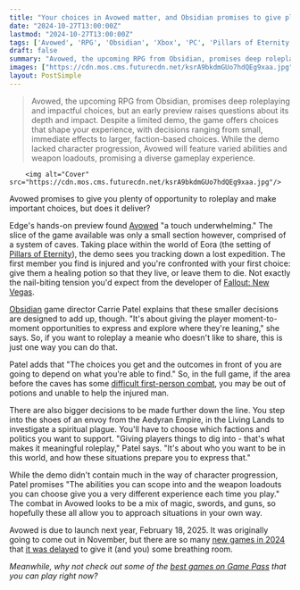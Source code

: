 ```yaml
---
title: "Your choices in Avowed matter, and Obsidian promises to give players 'moment-to-moment opportunities to express and explore where they're leaning'"
date: "2024-10-27T13:00:00Z"
lastmod: "2024-10-27T13:00:00Z"
tags: ['Avowed', 'RPG', 'Obsidian', 'Xbox', 'PC', 'Pillars of Eternity', 'Fallout: New Vegas', 'First-Person Combat', 'Choice and Consequence', 'Roleplaying']
draft: false
summary: "Avowed, the upcoming RPG from Obsidian, promises deep roleplaying and impactful choices, but an early preview raises questions about its depth and impact. Despite a limited demo, the game offers choices that shape your experience, with decisions ranging from small, immediate effects to larger, faction-based choices.  While the demo lacked character progression, Avowed will feature varied abilities and weapon loadouts, promising a diverse gameplay experience."
images: ["https://cdn.mos.cms.futurecdn.net/ksrA9bkdmGUo7hdQEg9xaa.jpg"]
layout: PostSimple
---
```

> Avowed, the upcoming RPG from Obsidian, promises deep roleplaying and impactful choices, but an early preview raises questions about its depth and impact. Despite a limited demo, the game offers choices that shape your experience, with decisions ranging from small, immediate effects to larger, faction-based choices.  While the demo lacked character progression, Avowed will feature varied abilities and weapon loadouts, promising a diverse gameplay experience.


        <img alt="Cover" src="https://cdn.mos.cms.futurecdn.net/ksrA9bkdmGUo7hdQEg9xaa.jpg"/>
        
Avowed promises to give you plenty of opportunity to roleplay and make important choices, but does it deliver?

Edge's hands-on preview found [Avowed](https://www.gamesradar.com/avowed-guide/) "a touch underwhelming." The slice of the game available was only a small section however, comprised of a system of caves. Taking place within the world of Eora (the setting of [Pillars of Eternity](https://www.gamesradar.com/pillars-of-eternity/)), the demo sees you tracking down a lost expedition. The first member you find is injured and you're confronted with your first choice: give them a healing potion so that they live, or leave them to die. Not exactly the nail-biting tension you'd expect from the developer of [Fallout: New Vegas](https://www.gamesradar.com/fallout-new-vegas/).

[Obsidian](https://www.gamesradar.com/obsidian/) game director Carrie Patel explains that these smaller decisions are designed to add up, though. "It's about giving the player moment-to-moment opportunities to express and explore where they're leaning," she says. So, if you want to roleplay a meanie who doesn't like to share, this is just one way you can do that.

Patel adds that "The choices you get and the outcomes in front of you are going to depend on what you're able to find." So, in the full game, if the area before the caves has some [<u>difficult first-person combat</u>](https://www.gamesradar.com/games/rpg/despite-its-first-person-combat-avowed-doesnt-want-you-to-get-stabbed-in-the-back-you-have-to-make-sure-youre-giving-players-full-awareness-of-the-area-around-them/), you may be out of potions and unable to help the injured man.

There are also bigger decisions to be made further down the line. You step into the shoes of an envoy from the Aedyran Empire, in the Living Lands to investigate a spiritual plague. You'll have to choose which factions and politics you want to support. "Giving players things to dig into - that's what makes it meaningful roleplay," Patel says. "It's about who you want to be in this world, and how these situations prepare you to express that."

While the demo didn't contain much in the way of character progression, Patel promises "The abilities you can scope into and the weapon loadouts you can choose give you a very different experience each time you play." The combat in Avowed looks to be a mix of magic, swords, and guns, so hopefully these all allow you to approach situations in your own way.

Avowed is due to launch next year, February 18, 2025. It was originally going to come out in November, but there are so many [<u>new games in 2024</u>](https://www.gamesradar.com/video-game-release-dates/) that [<u>it was delayed</u>](https://www.gamesradar.com/games/rpg/xbox-officially-delays-obsidians-avowed-to-february-to-give-players-backlogs-some-breathing-room/) to give it (and you) some breathing room.

*Meanwhile, why not check out some of the *[<u><em>best games on Game Pass</em></u>](https://www.gamesradar.com/best-games-on-game-pass-xbox-pc/)* that you can play right now?* 
        